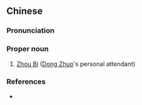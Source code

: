==Chinese==
{{zh-forms}}

===Pronunciation===
{{zh-pron
|m=Zhōu Bì
|cat=pn
}}

===Proper noun===
{{zh-proper noun}}

# [[w:Zhou Bi|Zhou Bi]] ([[w:Dong Zhuo|Dong Zhuo]]'s personal attendant)

===References===
* {{cite-book
|last=Luo
|first=Guanzhong
|authorlink=w:Luo Guanzhong
|coauthors=
|year=
|title=[[s:Romance of the Three Kingdoms/Chapter 4|Romance of the Three Kingdoms/Chapter 4]]
|language=Mandarin/English
|publisher=
|location=
}}
